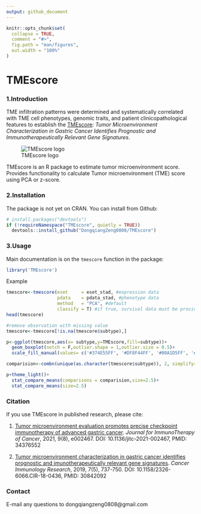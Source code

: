 ```yaml
---
output: github_document
---
```


<!-- README.md is generated from README.Rmd. Please edit that file -->

```r
knitr::opts_chunk$set(
  collapse = TRUE,
  comment = "#>",
  fig.path = "man/figures",
  out.width = "100%"
)
```

# TMEscore

### 1.Introduction
TME infiltration patterns were determined and systematically correlated with TME cell phenotypes, genomic traits, and patient clinicopathological features to establish the [TMEscore](https://cancerimmunolres.aacrjournals.org/content/7/5/737): *Tumor Microenvironment Characterization in Gastric Cancer Identifies Prognostic and Immunotherapeutically Relevant Gene Signatures*.

![TMEscore logo](./man/TMEscore-honor.png)


TMEscore is an R package to estimate tumor microenvironment score. Provides functionality to calculate Tumor microenvironment (TME) score using PCA or z-score.

### 2.Installation
The package is not yet on CRAN. You can install from Github:
```r
# install.packages("devtools")
if (!requireNamespace("TMEscore", quietly = TRUE))
  devtools::install_github("DongqiangZeng0808/TMEscore")
```

### 3.Usage
Main documentation is on the `tmescore` function in the package:

```r
library('TMEscore')
```

Example
```r
tmescore<-tmescore(eset     = eset_stad, #expression data
                   pdata    = pdata_stad, #phenotype data
                   method   = "PCA", #default
                   classify = T) #if true, survival data must be provided in pdata
head(tmescore)
```
```r
#remove observation with missing value
tmescore<-tmescore[!is.na(tmescore$subtype),]

p<-ggplot(tmescore,aes(x= subtype,y=TMEscore,fill=subtype))+
  geom_boxplot(notch = F,outlier.shape = 1,outlier.size = 0.5)+
  scale_fill_manual(values= c('#374E55FF', '#DF8F44FF', '#00A1D5FF', '#B24745FF'))

comparision<-combn(unique(as.character(tmescore$subtype)), 2, simplify=F)

p+theme_light()+
  stat_compare_means(comparisons = comparision,size=2.5)+
  stat_compare_means(size=2.5)
```

### Citation
If you use TMEscore in published research, please cite: 

1. [Tumor microenvironment evaluation promotes precise checkpoint immunotherapy of advanced gastric cancer](https://jitc.bmj.com/content/9/8/e002467). 
*Journal for ImmunoTherapy of Cancer*, 2021, 9(8), e002467. DOI: 10.1136/jitc-2021-002467, PMID: 34376552

2. [Tumor microenvironment characterization in gastric cancer identifies prognostic and imunotherapeutically relevant gene signatures](https://cancerimmunolres.aacrjournals.org/content/7/5/737). *Cancer Immunology Research*, 2019, 7(5), 737-750. DOI: 10.1158/2326-6066.CIR-18-0436, PMID: 30842092


### Contact
E-mail any questions to dongqiangzeng0808@gmail.com
